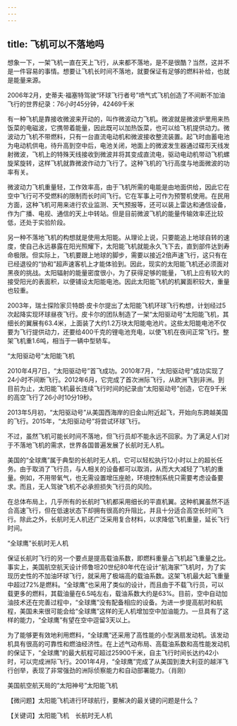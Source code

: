 ```yaml
---
---
---
```

title: 飞机可以不落地吗
---




想象一下，一架飞机一直在天上飞行，从来都不落地，是不是很酷？当然，这并不是一件容易的事情。想要让飞机长时间不落地，就要保证有足够的燃料补给，也就是能量来源。

2006年2月，史蒂夫·福塞特驾驶“环球飞行者号”喷气式飞机创造了不间断不加油飞行的世界纪录：76小时45分钟，42469千米



有一种飞机是靠接收微波来开动的，叫作微波动力飞机。微波就是微波炉里用来热饭菜的电磁波，它携带着能量，因此既可以加热饭菜，也可以给飞机提供动力。微波动力飞机不带燃料，只有一台直流电动机和微波接收整流装置。起飞时由蓄电池为电动机供电，待升高到空中后，电池关闭，地面上的微波发生器通过碟形天线发射微波，飞机上的特殊天线接收到微波并将其变成直流电，驱动电动机带动飞机螺旋桨旋转，这样飞机就靠微波作动力飞行了。这种飞机的飞行高度与地面微波的功率有关。

微波动力飞机重量轻，工作效率高，由于飞机所需的电能是由地面供给，因此它在空中飞行可不受燃料的限制而长时间飞行。它在军事上可作为预警机使用。在民用方面，这种飞机可用来进行农业监测、天气预报等，还可以装上雷达和通信设备，作为广播、电视、通信的天上中转站。但是目前微波飞机的能量传输效率还比较低，还处于实验阶段。

另一种不落地飞机的构想就是使用太阳能。从理论上说，只要能追上地球自转的速度，使自己永远暴露在阳光照耀下，太阳能飞机就能永久飞下去，直到部件达到寿命极限。但实际上，飞机要跟上地球的脚步，需要以接近2倍声速飞行，这只有在已经退役的“协和”超声速客机上才能体验到。因此，现实的太阳能飞机还必须面对黑夜的挑战。太阳辐射的能量密度很小，为了获得足够的能量，飞机上应有较大的接受阳光的表面积，以便铺设太阳能电池。因此太阳能飞机的机翼面积较大，重量也较重。

2003年，瑞士探险家贝特朗·皮卡尔提出了太阳能飞机环球飞行构想，计划经过5次起降实现环球昼夜飞行。皮卡尔的团队制造了一架“太阳驱动号”太阳能飞机，其细长的翼展有63.4米，上面装了大约1.2万块太阳能电池片。这些太阳能电池不仅要为飞行提供动力，还要给400千克的锂电池充电，以使飞机在夜间正常飞行。整架飞机重1.6吨，相当于一辆中型轿车。

“太阳驱动号”太阳能飞机



2010年4月7日，“太阳驱动号”首飞成功。2010年7月，“太阳驱动号”成功实现了24小时不间断飞行。2012年6月，它完成了首次洲际飞行，从欧洲飞到非洲。到目前为止，太阳能飞机最长连续飞行时间的纪录由“太阳驱动号”创造，它在9千米的高空飞行了26小时10分19秒。

2013年5月初，“太阳驱动号”从美国西海岸的旧金山附近起飞，开始向东跨越美国的飞行。2015年，“太阳驱动号”将尝试环球飞行。

不过，虽然飞机可能长时间不落地，但飞行员却不能永远不回家。为了满足人们对于不落地飞机的需求，世界各国普遍发展了长航时无人机。

美国的“全球鹰”属于典型的长航时无人机，它可以轻松执行12小时以上的超长任务。由于取消了飞行员，与人相关的设备都可以取消，从而大大减轻了飞机的重量。例如，不用带氧气，也无需设置增压座舱，环境控制系统只需要考虑设备要求。而且，无人驾驶飞机不必承担损失飞行员的风险。

在总体布局上，几乎所有的长航时飞机都采用细长的平直机翼。这种机翼虽然不适合高速飞行，但在低速状态下却拥有很高的升阻比，并且十分适合高空长时间飞行。除此之外，长航时无人机还广泛采用复合材料，以求降低飞机重量，延长飞行时间。

“全球鹰”长航时无人机



保证长航时飞行的另一个要点是提高载油系数，即燃料重量占飞机起飞重量之比。事实上，美国航空航天设计师鲁坦20世纪80年代在设计“航海家”飞机时，为了实现历史性的不加油环球飞行，就采用了极端高的载油系数。这架飞机最大起飞重量中超过72%是燃料。“全球鹰”也采用了类似的设计，而且由于不载飞行员，可以载更多的燃料，其载油量在6.5吨左右，载油系数大约是63%。目前，空中自动加油技术还在完善过程中，“全球鹰”没有配备相应的设备。为进一步提高航时和航程，美国未来很可能会给“全球鹰”这样的无人机增加空中加油能力。一旦具有了这样的能力，“全球鹰”有望在空中逗留3天以上。

为了能够更有效地利用燃料，“全球鹰”还采用了高性能的小型涡扇发动机。该发动机具有很高的可靠性和燃油经济性。在上述气动布局、高载油系数和高性能发动机的保证下，“全球鹰”的最大航程可超过25900千米，自主飞行时间长达约42小时，可以完成洲际飞行。2001年4月，“全球鹰”完成了从美国到澳大利亚的越洋飞行创举，表现了非常强劲的洲际侦察能力和自动部署能力。（肖刚）

美国航空航天局的“太阳神号”太阳能飞机





【微问题】太阳能飞机进行环球航行，要解决的最关键的问题是什么？

【关键词】太阳能飞机　长航时无人机